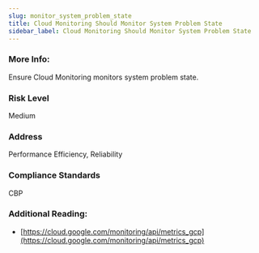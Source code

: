 ```yaml
---
slug: monitor_system_problem_state
title: Cloud Monitoring Should Monitor System Problem State
sidebar_label: Cloud Monitoring Should Monitor System Problem State
---
```


### More Info:

Ensure Cloud Monitoring monitors system problem state.

### Risk Level

Medium

### Address

Performance Efficiency, Reliability

### Compliance Standards

CBP

### Additional Reading:

- [https://cloud.google.com/monitoring/api/metrics_gcp](https://cloud.google.com/monitoring/api/metrics_gcp) 

